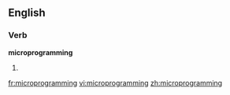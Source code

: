 ==English==

===Verb===
'''microprogramming'''

# {{third-person singular of|[[microprogram]]}}

[[fr:microprogramming]]
[[vi:microprogramming]]
[[zh:microprogramming]]